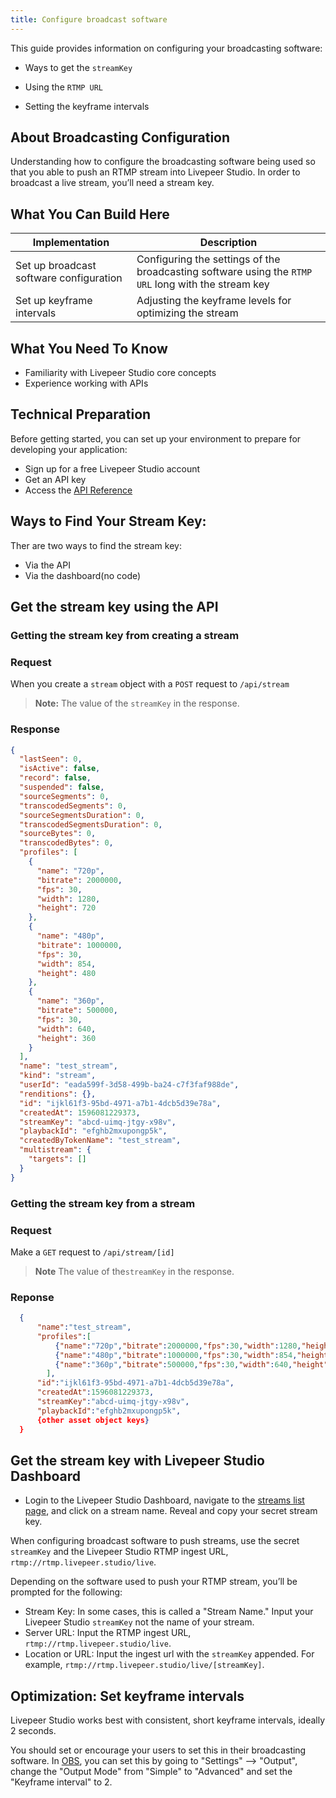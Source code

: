 ```yaml
---
title: Configure broadcast software
---
```


This guide provides information on configuring your broadcasting software:

- Ways to get the `streamKey`
- Using the `RTMP URL`

- Setting the keyframe intervals

## About Broadcasting Configuration

Understanding how to configure the broadcasting software being used so that you able to push an RTMP stream into Livepeer Studio. In order to broadcast a live stream, you’ll need a stream key.

## What You Can Build Here

| Implementation                          | Description                                                                                         |
| --------------------------------------- | --------------------------------------------------------------------------------------------------- |
| Set up broadcast software configuration | Configuring the settings of the broadcasting software using the `RTMP URL` long with the stream key |
| Set up keyframe intervals               | Adjusting the keyframe levels for optimizing the stream                                             |

## What You Need To Know

- Familiarity with Livepeer Studio core concepts
- Experience working with APIs

## Technical Preparation

Before getting started, you can set up your environment to prepare for developing your application:

- Sign up for a free Livepeer Studio account
- Get an API key
- Access the [API Reference](../references/stream)

## Ways to Find Your Stream Key:

Ther are two ways to find the stream key:

- Via the API
- Via the dashboard(no code)

## Get the stream key using the API

### Getting the stream key from creating a stream

### Request

When you create a `stream` object with a `POST` request to `/api/stream`

> **Note:** The value of the `streamKey` in the response.

### Response

```json
{
  "lastSeen": 0,
  "isActive": false,
  "record": false,
  "suspended": false,
  "sourceSegments": 0,
  "transcodedSegments": 0,
  "sourceSegmentsDuration": 0,
  "transcodedSegmentsDuration": 0,
  "sourceBytes": 0,
  "transcodedBytes": 0,
  "profiles": [
    {
      "name": "720p",
      "bitrate": 2000000,
      "fps": 30,
      "width": 1280,
      "height": 720
    },
    {
      "name": "480p",
      "bitrate": 1000000,
      "fps": 30,
      "width": 854,
      "height": 480
    },
    {
      "name": "360p",
      "bitrate": 500000,
      "fps": 30,
      "width": 640,
      "height": 360
    }
  ],
  "name": "test_stream",
  "kind": "stream",
  "userId": "eada599f-3d58-499b-ba24-c7f3faf988de",
  "renditions": {},
  "id": "ijkl61f3-95bd-4971-a7b1-4dcb5d39e78a",
  "createdAt": 1596081229373,
  "streamKey": "abcd-uimq-jtgy-x98v",
  "playbackId": "efghb2mxupongp5k",
  "createdByTokenName": "test_stream",
  "multistream": {
    "targets": []
  }
}
```

### Getting the stream key from a stream

### Request

Make a `GET` request to `/api/stream/[id]`

> **Note** The value of the`streamKey` in the response.

### Reponse

```json
  {
      "name":"test_stream",
      "profiles":[
          {"name":"720p","bitrate":2000000,"fps":30,"width":1280,"height":720},
          {"name":"480p","bitrate":1000000,"fps":30,"width":854,"height":480},
          {"name":"360p","bitrate":500000,"fps":30,"width":640,"height":360},
        ],
      "id":"ijkl61f3-95bd-4971-a7b1-4dcb5d39e78a",
      "createdAt":1596081229373,
      "streamKey":"abcd-uimq-jtgy-x98v",
      "playbackId":"efghb2mxupongp5k",
      {other asset object keys}
  }
```

## Get the stream key with Livepeer Studio Dashboard

- Login to the Livepeer Studio Dashboard, navigate to the
  [streams list page](https://livepeer.studio/dashboard/streams), and
  click on a stream name. Reveal and copy your secret stream key.

When configuring broadcast software to push streams, use the secret `streamKey`
and the Livepeer Studio RTMP ingest URL, `rtmp://rtmp.livepeer.studio/live`.

Depending on the software used to push your RTMP stream, you’ll be prompted for
the following:

- Stream Key: In some cases, this is called a "Stream Name." Input your
  Livepeer Studio `streamKey` not the name of your stream.
- Server URL: Input the RTMP ingest URL, `rtmp://rtmp.livepeer.studio/live`.
- Location or URL: Input the ingest url with the `streamKey` appended. For
  example, `rtmp://rtmp.livepeer.studio/live/[streamKey]`.

## Optimization: Set keyframe intervals

Livepeer Studio works best with consistent, short keyframe intervals, ideally 2
seconds.

You should set or encourage your users to set this in their broadcasting
software. In [OBS](https://obsproject.com/), you can set this by going to
"Settings" --> "Output", change the "Output Mode" from "Simple" to "Advanced"
and set the "Keyframe interval" to 2.
